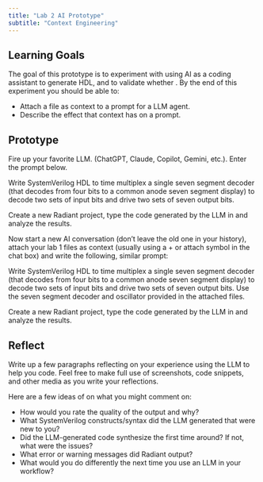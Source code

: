 ```yaml
---
title: "Lab 2 AI Prototype"
subtitle: "Context Engineering"
---
```


## Learning Goals

The goal of this prototype is to experiment with using AI as a coding assistant to generate HDL, and to validate whether . By the end of this experiment you should be able to:

- Attach a file as context to a prompt for a LLM agent.  
- Describe the effect that context has on a prompt.

## Prototype

Fire up your favorite LLM. (ChatGPT, Claude, Copilot, Gemini, etc.). Enter the prompt below.

::: {.callout-note title="LLM Prompt"}
Write SystemVerilog HDL to time multiplex a single seven segment decoder (that decodes from four bits to a common anode seven segment display) to decode two sets of input bits and drive two sets of seven output bits.
:::

Create a new Radiant project, type the code generated by the LLM in and analyze the results. 

Now start a new AI conversation (don't leave the old one in your history), attach your lab 1 files as context (usually using a + or attach symbol in the chat box) and write the following, similar prompt:

::: {.callout-note title="LLM Prompt"}
Write SystemVerilog HDL to time multiplex a single seven segment decoder (that decodes from four bits to a common anode seven segment display) to decode two sets of input bits and drive two sets of seven output bits.  Use the seven segment decoder and oscillator provided in the attached files.
:::

Create a new Radiant project, type the code generated by the LLM in and analyze the results. 

## Reflect

Write up a few paragraphs reflecting on your experience using the LLM to help you code. Feel free to make full use of screenshots, code snippets, and other media as you write your reflections.

Here are a few ideas of on what you might comment on:

- How would you rate the quality of the output and why?
- What SystemVerilog constructs/syntax did the LLM generated that were new to you?
- Did the LLM-generated code synthesize the first time around? If not, what were the issues?
- What error or warning messages did Radiant output?
- What would you do differently the next time you use an LLM in your workflow?

